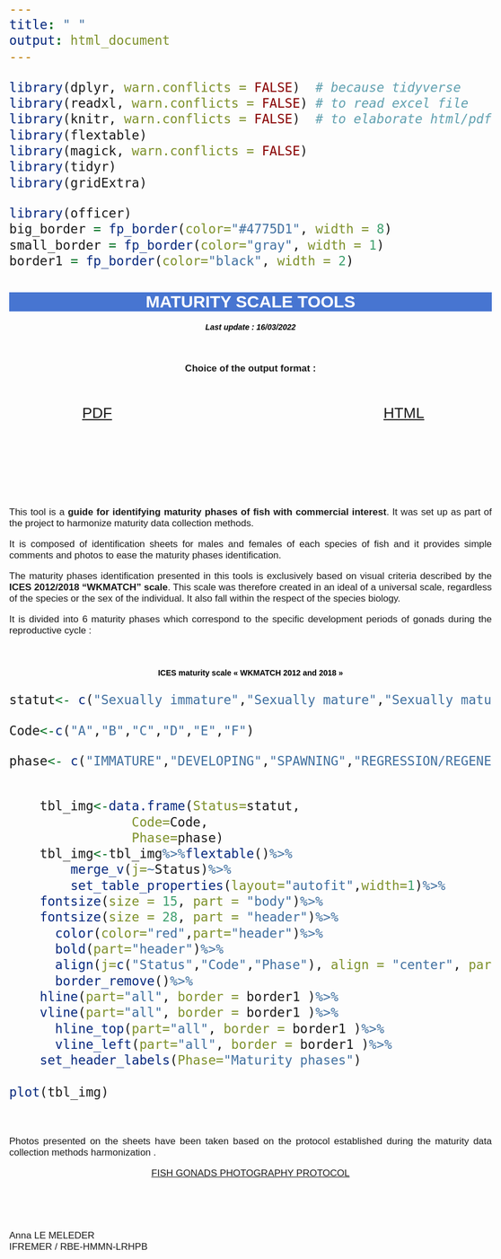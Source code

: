 ```yaml
---
title: " "
output: html_document
---
```

```r
library(dplyr, warn.conflicts = FALSE)  # because tidyverse
library(readxl, warn.conflicts = FALSE) # to read excel file
library(knitr, warn.conflicts = FALSE)  # to elaborate html/pdf
library(flextable)
library(magick, warn.conflicts = FALSE)
library(tidyr)
library(gridExtra)

library(officer)
big_border = fp_border(color="#4775D1", width = 8)
small_border = fp_border(color="gray", width = 1)
border1 = fp_border(color="black", width = 2)
```


<html>
<head>
<style media="all"> 
  body {
        /* to centre page on screen*/
        margin-left: auto;
        margin-right: auto;
        font-family: sans-serif;
        font-size: 20pt;
    }
    h1{
    color:white;
    font-size:30px;
    background-color:#4775D1;
    font-weight:700;
    text-align: center;
    }
    h2{
    font-size:25px;
    background-color:#E6E6FF;
    font-weight:600;
    }
    h3{
    color:black;
    font-size:14px;
    font-weight:900;
    font-weight: bold;
    }
    hr{
    color:#4775D1;
    height:8px;
    background-color:#4775D1;
    }
    h4{
    font-size:14px;
    color:black;
    }
    p{
    font-size:
    17px;
    }
    </style>

<title>Page Title</title>


</head>

<body>

<h1>MATURITY SCALE TOOLS</h1>

<center>

<h4>*Last update : 16/03/2022*</h4>

</center>


\

<center>

**Choice of the output format : **

</center>

\


:::::::::::::: {.columns}
::: {.column width="40%"}

<center>
[PDF](ENGPDF.html)
</center>

:::
::: {.column width="20%"}

\

:::
::: {.column width="40%"}

<center>
[HTML](ENGHTML.html)
</center>

:::
::::::::::::::

\

\

\



<div style="text-align: justify"> 
  This tool is a **guide for identifying maturity phases of fish with commercial interest**. It was set up as part of the project to harmonize maturity data collection methods.

  It is composed of identification sheets for males and females of each species of fish and it provides simple comments and photos to ease the maturity phases identification.

  The maturity phases identification presented in this tools is exclusively based on visual criteria described by the **ICES 2012/2018 "WKMATCH" scale**. This scale was therefore created in an ideal of a universal scale, regardless of the species or the sex of the individual. It also fall within the respect of the species biology.
  
  It is divided into 6 maturity phases which correspond to the specific development periods of gonads during the reproductive cycle : 
 
</div>

\

<center>

<h3>ICES maturity scale « WKMATCH 2012 and 2018 »</h3>

</center>

```r


statut<- c("Sexually immature","Sexually mature","Sexually mature","Sexually mature","Sexually mature","Sexually mature")

Code<-c("A","B","C","D","E","F")

phase<- c("IMMATURE","DEVELOPING","SPAWNING","REGRESSION/REGENERATION","OMITTED SPAWNING","ABNORMAL")


	tbl_img<-data.frame(Status=statut,
			    Code=Code,
			    Phase=phase)
	tbl_img<-tbl_img%>%flextable()%>%
		merge_v(j=~Status)%>%
		set_table_properties(layout="autofit",width=1)%>%
    fontsize(size = 15, part = "body")%>%
    fontsize(size = 28, part = "header")%>%
	  color(color="red",part="header")%>%
	  bold(part="header")%>%
	  align(j=c("Status","Code","Phase"), align = "center", part = "all")%>%
	  border_remove()%>%
    hline(part="all", border = border1 )%>%
    vline(part="all", border = border1 )%>%
	  hline_top(part="all", border = border1 )%>%
	  vline_left(part="all", border = border1 )%>%
    set_header_labels(Phase="Maturity phases")
	
plot(tbl_img)

```

\

<div style="text-align: justify">

  Photos presented on the sheets have been taken based on the protocol established during the maturity data collection methods harmonization .

<center>

[FISH GONADS PHOTOGRAPHY PROTOCOL](ENG_P.pdf)

</center>


\

\


Anna LE MELEDER  
IFREMER / RBE-HMMN-LRHPB


</div>



</body>
</html>